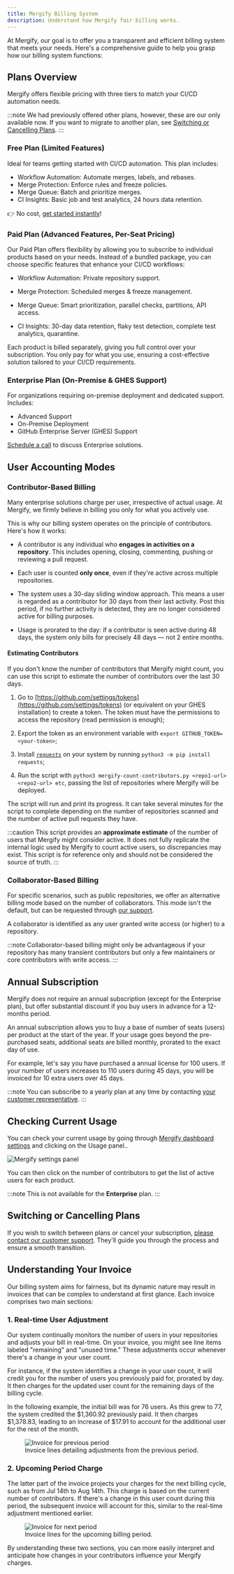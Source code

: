 ```yaml
---
title: Mergify Billing System
description: Understand how Mergify fair billing works.
---
```



At Mergify, our goal is to offer you a transparent and efficient billing system
that meets your needs. Here's a comprehensive guide to help you grasp how our
billing system functions:

## Plans Overview

Mergify offers flexible pricing with three tiers to match your CI/CD automation
needs.

:::note
  We had previously offered other plans, however, these are our only available
  now. If you want to migrate to another plan, see [Switching or Cancelling
  Plans](#switching-or-cancelling-plans).
:::

### Free Plan (Limited Features)

Ideal for teams getting started with CI/CD automation. This plan includes:
- Workflow Automation: Automate merges, labels, and rebases.
- Merge Protection: Enforce rules and freeze policies.
- Merge Queue: Batch and prioritize merges.
- CI Insights: Basic job and test analytics, 24 hours data retention.

👉 No cost, [get started instantly](https://dashboard.mergify.com)!

### Paid Plan (Advanced Features, Per-Seat Pricing)

Our Paid Plan offers flexibility by allowing you to subscribe to individual
products based on your needs. Instead of a bundled package, you can choose
specific features that enhance your CI/CD workflows:

- Workflow Automation: Private repository support.

- Merge Protection: Scheduled merges & freeze management.

- Merge Queue: Smart prioritization, parallel checks, partitions, API access.

- CI Insights: 30-day data retention, flaky test detection, complete test
  analytics, quarantine.

Each product is billed separately, giving you full control over your
subscription. You only pay for what you use, ensuring a cost-effective solution
tailored to your CI/CD requirements.

### Enterprise Plan (On-Premise & GHES Support)

For organizations requiring on-premise deployment and dedicated support.
Includes:

- Advanced Support
- On-Premise Deployment
- GitHub Enterprise Server (GHES) Support

[Schedule a call](http://calendly.com/mergify/demo) to discuss Enterprise
solutions.

## User Accounting Modes

### Contributor-Based Billing

Many enterprise solutions charge per user, irrespective of actual usage. At
Mergify, we firmly believe in billing you only for what you actively use.

This is why our billing system operates on the principle of contributors.
Here's how it works:

- A contributor is any individual who **engages in activities on a
  repository**. This includes opening, closing, commenting, pushing or
  reviewing a pull request.

- Each user is counted **only once**, even if they're active across multiple
  repositories.

- The system uses a 30-day sliding window approach. This means a user is
  regarded as a contributor for 30 days from their last activity. Post this
  period, if no further activity is detected, they are no longer considered
  active for billing purposes.

- Usage is prorated to the day: if a contributor is seen active during 48 days,
  the system only bills for precisely 48 days — not 2 entire months.

#### Estimating Contributors

If you don't know the number of contributors that Mergify might count, you can
use <DownloadLink href="/mergify-count-contributors.py">this
script</DownloadLink> to estimate the number of contributors over the last 30
days.

1. Go to
   [https://github.com/settings/tokens](https://github.com/settings/tokens) (or
   equivalent on your GHES installation) to create a token. The token must have
   the permissions to access the repository (read permission is enough);

2. Export the token as an environment variable with `export
   GITHUB_TOKEN=<your-token>`;

3. Install [`requests`](https://pypi.python.org/pypi/requests) on your system
   by running `python3 -m pip install requests`;

4. Run the script with `python3 mergify-count-contributors.py <repo1-url>
   <repo2-url> etc`, passing the list of repositories where Mergify will be
   deployed.

The script will run and print its progress. It can take several minutes for the
script to complete depending on the number of repositories scanned and the
number of active pull requests they have.

:::caution
  This script provides an **approximate estimate** of the number of users that
  Mergify might consider active. It does not fully replicate the internal logic
  used by Mergify to count active users, so discrepancies may exist. This
  script is for reference only and should not be considered the source of
  truth.
:::

### Collaborator-Based Billing

For specific scenarios, such as public repositories, we offer an alternative
billing mode based on the number of collaborators. This mode isn't the default,
but can be requested through <a href="mailto:support@mergify.com">our
support</a>.

A collaborator is identified as any user granted write access (or higher) to a
repository.

:::note
  Collaborator-based billing might only be advantageous if your repository has
  many transient contributors but only a few maintainers or core contributors
  with write access.
:::

## Annual Subscription

Mergify does not require an annual subscription (except for the Enterprise
plan), but offer substantial discount if you buy users in advance for a
12-months period.

An annual subscription allows you to buy a base of number of seats (users) per
product at the start of the year. If your usage goes beyond the pre-purchased
seats, additional seats are billed monthly, prorated to the exact day of use.

For example, let's say you have purchased a annual license for 100 users. If
your number of users increases to 110 users during 45 days, you will be
invoiced for 10 extra users over 45 days.

:::note
  You can subscribe to a yearly plan at any time by contacting <a
  href="mailto:support@mergify.com">your customer representative</a>.
:::

## Checking Current Usage

You can check your current usage by going through [Mergify dashboard
settings](https://dashboard.mergify.com/settings) and clicking on the Usage
panel..

<Image src={PlanScreenshot} alt="Mergify settings panel"/>

You can then click on the number of contributors to get the list of active
users for each product.

:::note
  This is not available for the **Enterprise** plan.
:::

## Switching or Cancelling Plans

If you wish to switch between plans or cancel your subscription, <a
href="mailto:support@mergify.com">please contact our customer
support</a>. They'll guide you through the process and ensure a
smooth transition.

## Understanding Your Invoice

Our billing system aims for fairness, but its dynamic nature may result in
invoices that can be complex to understand at first glance. Each invoice
comprises two main sections:

### 1. **Real-time User Adjustment**

Our system continually monitors the number of users in your repositories and
adjusts your bill in real-time. On your invoice, you might see line items
labeled "remaining" and "unused time." These adjustments occur whenever there's
a change in your user count.

For instance, if the system identifies a change in your user count, it will
credit you for the number of users you previously paid for, prorated by day. It
then charges for the updated user count for the remaining days of the billing
cycle.

In the following example, the initial bill was for 76 users. As this grew to
77, the system credited the $1,360.92 previously paid. It then charges
$1,378.83, leading to an increase of $17.91 to account for the additional user
for the rest of the month.

<figure>
  <Image src={InvoicePreviousPeriod} alt="Invoice for previous period"/>
  <figcaption>Invoice lines detailing adjustments from the previous period.</figcaption>
</figure>

### 2. **Upcoming Period Charge**

The latter part of the invoice projects your charges for the next billing
cycle, such as from Jul 14th to Aug 14th. This charge is based on the current
number of contributors. If there's a change in this user count during this
period, the subsequent invoice will account for this, similar to the real-time
adjustment mentioned earlier.

<figure>
  <Image src={InvoiceNextPeriod} alt="Invoice for next period"/>
  <figcaption>Invoice lines for the upcoming billing period.</figcaption>
</figure>

By understanding these two sections, you can more easily interpret and
anticipate how changes in your contributors influence your Mergify charges.
